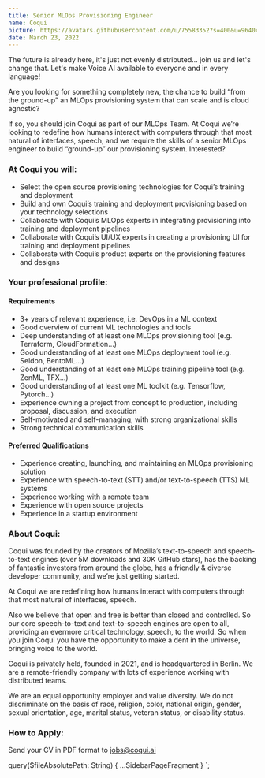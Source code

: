 ```yaml
---
title: Senior MLOps Provisioning Engineer
name: Coqui
picture: https://avatars.githubusercontent.com/u/75583352?s=400&u=9640c480b84c161c8976d1ebbf2ec3f803f9d82e&v=4
date: March 23, 2022
---
```



The future is already here, it's just not evenly distributed... join us and let's change that. Let's make
Voice AI available to everyone and in every language!

Are you looking for something completely new, the chance to build “from the ground-up” an MLOps provisioning system
that can scale and is cloud agnostic?

If so, you should join Coqui as part of our MLOps Team. At Coqui we’re looking to redefine how humans interact with
computers through that most natural of interfaces, speech, and we require the skills of a senior MLOps engineer to
build “ground-up” our provisioning system. Interested?

<!-- markdownlint-disable no-trailing-punctuation -->

### At Coqui you will:

- Select the open source provisioning technologies for Coqui’s training and deployment
- Build and own Coqui’s training and deployment provisioning based on your technology selections
- Collaborate with Coqui’s MLOps experts in integrating provisioning into training and deployment pipelines
- Collaborate with Coqui’s UI/UX experts in creating a provisioning UI for training and deployment pipelines
- Collaborate with Coqui’s product experts on the provisioning features and designs

### Your professional profile:

#### Requirements

- 3+ years of relevant experience, i.e. DevOps in a ML context
- Good overview of current ML technologies and tools
- Deep understanding of at least one MLOps provisioning tool (e.g. Terraform, CloudFormation…)
- Good understanding of at least one MLOps deployment tool (e.g. Seldon, BentoML…)
- Good understanding of at least one MLOps training pipeline tool (e.g. ZenML, TFX...)
- Good understanding of at least one ML toolkit (e.g. Tensorflow, Pytorch...)
- Experience owning a project from concept to production, including proposal, discussion, and execution
- Self-motivated and self-managing, with strong organizational skills
- Strong technical communication skills

#### Preferred Qualifications

- Experience creating, launching, and maintaining an MLOps provisioning solution
- Experience with speech-to-text (STT) and/or text-to-speech (TTS) ML systems
- Experience working with a remote team
- Experience with open source projects
- Experience in a startup environment

### About Coqui:

Coqui was founded by the creators of Mozilla’s text-to-speech and speech-to-text engines (over 5M downloads and
30K GitHub stars), has the backing of fantastic investors from around the globe,
has a friendly & diverse developer community, and we’re just getting started.

At Coqui we are redefining how humans interact with computers through that most natural of interfaces, speech.

Also we believe that open and free is better than closed and controlled. So our core speech-to-text and text-to-speech
engines are open to all, providing an evermore critical technology, speech, to the world. So when you join Coqui
you have the opportunity to make a dent in the universe, bringing voice to the world.

Coqui is privately held, founded in 2021, and is headquartered in Berlin. We are a remote-friendly company with lots
of experience working with distributed teams.

We are an equal opportunity employer and value diversity. We do not discriminate on the basis of race, religion,
color, national origin, gender, sexual orientation, age, marital status, veteran status, or disability status.

### How to Apply:

Send your CV in PDF format to jobs@coqui.ai

<!-- markdownlint-enable line-length -->

  query($fileAbsolutePath: String) {
    ...SidebarPageFragment
  }
`;
